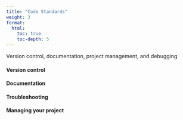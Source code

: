 ```yaml
---
title: "Code Standards"
weight: 3
format: 
  html: 
    toc: true
    toc-depth: 5
---
```


Version control, documentation, project management, and debugging

#### Version control

#### Documentation

#### Troubleshooting

#### Managing your project
